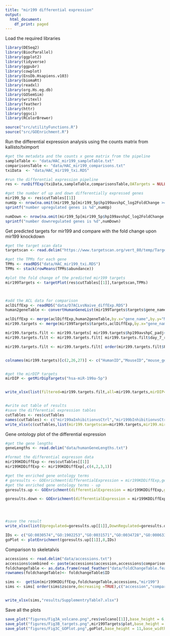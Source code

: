 ```yaml
---
title: "mir199 differential expression"
output:
  html_document:
    df_print: paged
---
```


Load the required libraries
```r
library(DESeq2)
library(BiocParallel)
library(ggplot2)
library(tidyverse)
library(ggpubr)
library(cowplot)
library(EnsDb.Hsapiens.v103)
library(biomaRt)
library(readxl)
library(org.Hs.eg.db)
library(GOSemSim)
library(writexl)
library(feather)
library(httr)
library(ggsci)
library(RColorBrewer)

source("src/utilityFunctions.R")
source("src/GOEnrichment.R")
```


Run the differential expression analysis using the counts matrix from kallisto/tximport
```r
#get the metadata and the counts x gene matrix from the pipeline
sampleTable <- "data/HAC_mir199_sampleTable.txt"
comparisonsTable <- "data/HAC_mir199_comparisons.txt"
txiData  <- "data/HAC_mir199_txi.RDS"

#run the differential expression pipeline
res <- runDiffExp(txiData,sampleTable,comparisonsTable,OATargets = NULL,c("Donor","Condition"),c("Donor","Condition"),"mir199_mRNADiff.txt",saveCounts = TRUE)

#get the number of up and down differentially expressed genes
mir199_5p <- res$cutTables[[1]]
numUp <- nrow(na.omit(mir199_5p[mir199_5p$hp199avshpC_log2FoldChange >= log2(1.3) & mir199_5p$hp199avshpC_padj <=0.05,]))
sprintf("number upregulated genes is %d",numUp)

numDown <- nrow(na.omit(mir199_5p[mir199_5p$hp199avshpC_log2FoldChange <= log2(1/1.3) & mir199_5p$hp199avshpC_padj <=0.05,]))
sprintf("number downregulated genes is %d",numDown)

```

Get predicted targets for mir199 and compare with the fold change upon mir199 knockdown
```r
#get the target scan data
targetscan <- read.delim("https://www.targetscan.org/vert_80/temp/TargetScan8.0__miR-199-5p.predicted_targets.txt")

#get the TPMs for each gene
TPMs <- readRDS("data/HAC_mir199_txi.RDS")
TPMs <- stack(rowMeans(TPMs$abundance))

#plot the fold change of the predicted mir199 targets
mir199Targets <- targetPlot(res$cutTables[[1]],targetscan,TPMs)



#add the ACL data for comparison
aclDiffExp <- readRDS("data/D7ACLvsNaive_diffExp.RDS")
human2geneTable <- convertHumanGeneList(mir199Targets$targets$gene_name)

aclDiffExp <- merge(aclDiffExp,human2geneTable,by.x="gene_name",by.y="MGI.symbol")
mir199.targets <- merge(mir199Targets$targets,aclDiffExp,by.x="gene_name",by.y="HGNC.symbol")  

mir199.targets.filt <- mir199.targets[ mir199.targets$hp199avshpC_padj<=0.05 & mir199.targets$hp199avshpC_log2FoldChange>0,]
mir199.targets.filt <- mir199.targets.filt[ mir199.targets.filt$day_7_rightvsday_7_naive_padj<=0.05,]

mir199.targets.filt <- mir199.targets.filt[ order(mir199.targets.filt$Predicted.occupancy..low.miRNA.,decreasing = TRUE),]


colnames(mir199.targets)[c(2,26,27)] <- c("HumanID","MouseID","mouse_gene_name")


#get the mirDIP targets
mirDIP <- getMirDipTargets("hsa-miR-199a-5p")


write_xlsx(list(filtered=mir199.targets.filt,all=mir199.targets,mirDIP=mirDIP),"results/mir1995pTargets.xlsx")


#write out table of results
#save the differential expression tables
cutTables <- res$cutTables
names(cutTables) <- c("mir199aInhibitionvsCtrl","mir199bInhibitionvsCtrl")
write_xlsx(c(cutTables,list(mir199.targetscan=mir199.targets,mir199.mirDIP=mirDIP)),"results/SupplementryTable5.xlsx")
```

Gene ontology plot of the differential expression
```r

#get the gene lengths
geneLengths <- read.delim("data/humanGeneLengths.txt")

#format the differential expresson data
mir199KDDiffExp <- res$cutTables[[1]]
mir199KDDiffExp <- mir199KDDiffExp[,c(4,2,3,1)]

#get the enriched gene ontology terms
# goresults <- GOEnrichment(differentialExpression = mir199KDDiffExp,geneLengths = geneLengths,species = "Human",foldChangeOnly = FALSE,foldchange = 1 ,padj = 0.05 )
#get the enriched gene ontology terms - up
goresults.up <- GOEnrichment(differentialExpression = mir199KDDiffExp,geneLengths = geneLengths,species = "Human",foldChangeOnly = FALSE,foldchange = 1 ,padj = 0.05, direction="up" ,decreaseSize=FALSE )

goresults.down <- GOEnrichment(differentialExpression = mir199KDDiffExp,geneLengths = geneLengths,species = "Human",foldChangeOnly = FALSE,foldchange = 1 ,padj = 0.05,  direction="down",decreaseSize=FALSE )




#save the result
write_xlsx(list(Upregulated=goresults.up[[1]],DownRegulated=goresults.down[[1]]),"results/SupplementryTable6.xlsx")

IDs <- c("GO:0030574","GO:1902253","GO:0031571","GO:0034728","GO:0006334","GO:0032502","GO:0045653")
goPlot <- plotEnrichment(goresults.up[[1]],8,IDs)


```


Comparison to skeletalvis
```r
accessions <- read.delim("data/accessions.txt")
accessions$combined <- paste(accessions$accession,accessions$comparison,sep="_")
foldchangeTable <- as.data.frame(read_feather("data/foldChangeTable.feather"))
rownames(foldchangeTable)<- foldchangeTable$ID

sims <-  getSim(mir199KDDiffExp,foldchangeTable,accessions,"mir199")
sims <- sims[ order(sims$zscore,decreasing =TRUE),c("accession","comparisonsText","zscore")]


write_xlsx(sims,"results/SupplementryTable7.xlsx")

```


Save all the plots
```r
save_plot("figures/Fig3A_volcano.png",res$volcano[[1]],base_height = 6,base_width = 6,bg="white")
save_plot("figures/Fig3B_targets.png",mir199Targets$plot,base_height = 6,base_width = 6,bg="white")
save_plot("figures/Fig3C_GOPlot.png",goPlot,base_height = 11,base_width = 11,bg="white")
```

